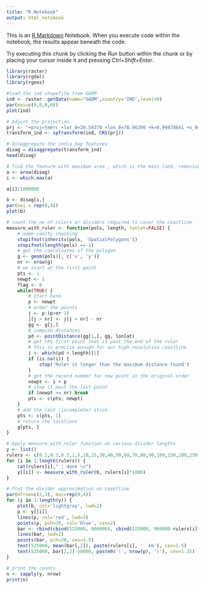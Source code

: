 ```yaml
---
title: "R Notebook"
output: html_notebook
---
```


This is an [R Markdown](http://rmarkdown.rstudio.com) Notebook. When you execute code within the notebook, the results appear beneath the code. 

Try executing this chunk by clicking the *Run* button within the chunk or by placing your cursor inside it and pressing *Ctrl+Shift+Enter*. 

```r
library(raster)
library(rgdal)
library(rgeos)
```


```r
#load the ind shapefile from GADM
ind <- raster::getData(name="GADM",country='IND',level=0)
par(mai=c(0,0,0,0))
plot(ind)
```


```r
# Adjust the projection
prj <- "+proj=tmerc +lat_0=20.59370 +lon_0=78.96290 +k=0.99878641 +x_0=3351548 +y_0=312249 +ellps=airy +datum=OSGB36 +units=m"
transform_ind <- spTransform(ind, CRS(prj))
```

```r
# Disaggregate the india map features
disag = disaggregate(transform_ind)
head(disag)
```
```r
# find the feature with maximum area , which is the main land, removing the islands
a <- area(disag)
i <- which.max(a)

a[i]/1000000
```

```r
b <- disag[i,]
par(mai = rep(0,4))
plot(b)
```


```r
# count the no of rulers or dividers required to cover the coastline
measure_with_ruler <- function(pols, length, lonlat=FALSE) {
    # some sanity checking
    stopifnot(inherits(pols, 'SpatialPolygons'))
    stopifnot(length(pols) == 1)
    # get the coordinates of the polygon
    g <- geom(pols)[, c('x', 'y')]
    nr <- nrow(g)
    # we start at the first point
    pts <- 1
    newpt <- 1
    flag <- 0
    while(TRUE) {
        # start here
        p <- newpt
        # order the points
        j <- p:(p+nr-1)
        j[j > nr] <- j[j > nr] - nr
        gg <- g[j,]
        # compute distances
        pd <- pointDistance(gg[1,], gg, lonlat)
        # get the first point that is past the end of the ruler
        # this is precise enough for our high resolution coastline
        i <- which(pd > length)[1]
        if (is.na(i)) {
            stop('Ruler is longer than the maximum distance found')
        }
        # get the record number for new point in the original order
        newpt <- i + p
        # stop if past the last point
        if (newpt >= nr) break
        pts <- c(pts, newpt)
    }
    # add the last (incomplete) stick.
    pts <- c(pts, 1)
    # return the locations
    g[pts, ]
}
```

```r
# Apply measure_with_ruler function on various divider lengths
y <- list()
rulers <- c(0.1,0.3,0.5,1,5,10,25,30,40,50,60,70,80,90,100,150,200,250,300,500) # km
for (i in 1:length(rulers)) {
    cat(rulers[i]," : done \n")
    y[[i]] <- measure_with_ruler(b, rulers[i]*1000)
}

```

```r
# Plot the divider approximation on coastline
par(mfrow=c(2,3), mai=rep(0,4))
for (i in 1:length(y)) {
    plot(b, col='lightgray', lwd=2)
    p <- y[[i]]
    lines(p, col='red', lwd=3)
    points(p, pch=20, col='blue', cex=2)
    bar <- rbind(cbind(525000, 900000), cbind(525000, 900000-rulers[i]*1000))
    lines(bar, lwd=2)
    points(bar, pch=20, cex=1.5)
    text(525000, mean(bar[,2]), paste(rulers[i], '  km'), cex=1.5)
    text(525000, bar[2,2]-50000, paste0('(', nrow(p), ')'), cex=1.25)
}

```
```r
# print the counts
n <- sapply(y, nrow)
print(n)
```




